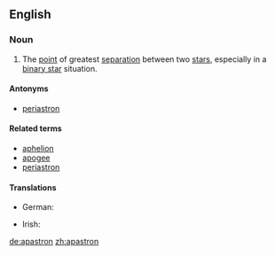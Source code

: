 ==English==

===Noun===
{{en-noun}}

# {{astronomy}} The [[point]] of greatest [[separation]] between two [[star]]s, especially in a [[binary star]] situation.

====Antonyms====
* [[periastron]]

====Related terms====
* [[aphelion]]
* [[apogee]]
* [[periastron]]

====Translations====
{{trans-top}}
* German: {{t+|de|Apastron}}
{{trans-mid}}
* Irish: {{t|ga|apastrón|m}}
{{trans-bottom}}

[[de:apastron]]
[[zh:apastron]]